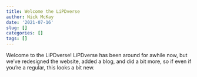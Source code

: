 ```yaml
---
title: Welcome the LiPDverse
author: Nick McKay
date: '2021-07-16'
slug: []
categories: []
tags: []
---
```


Welcome to the LiPDverse! LiPDverse has been around for awhile now, but we've redesigned the website, added a blog, and did a bit more, so if even if you're a regular, this looks a bit new.